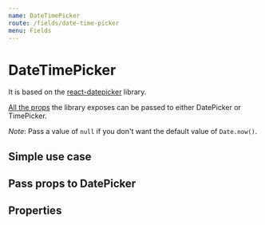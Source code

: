 ```yaml
---
name: DateTimePicker
route: /fields/date-time-picker
menu: Fields
---
```




# DateTimePicker

It is based on the [react-datepicker](https://github.com/Hacker0x01/react-datepicker) library.

[All the props](https://github.com/Hacker0x01/react-datepicker/blob/master/docs/datepicker.md) the library exposes can be passed to either DatePicker or TimePicker.

_Note_: Pass a value of `null` if you don't want the default value of `Date.now()`.

## Simple use case

<Playground>
  <Form initialValues={{ welcome: Date.now() }}>
    <ConnectedField name="welcome" component={DateTimePicker}>
      <DatePicker />
      <TimePicker />
    </ConnectedField>
  </Form>
</Playground>

## Pass props to DatePicker

<Playground>
  <Form initialValues={{ welcome: Date.now() }}>
    <ConnectedField name="welcome" component={DateTimePicker}>
      <DatePicker dateFormat="MMM dd yyyy" showMonthDropdown showYearDropdown />
      <TimePicker />
    </ConnectedField>
  </Form>
</Playground>

## Properties

<Props of={DateTimePicker} />
